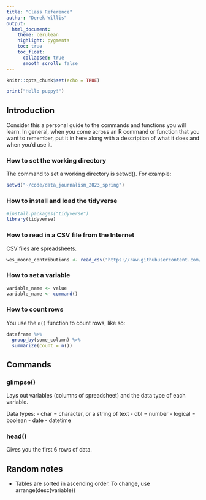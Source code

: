 ```yaml
---
title: "Class Reference"
author: "Derek Willis"
output:
  html_document:
    theme: cerulean
    highlight: pygments
    toc: true
    toc_float:
      collapsed: true
      smooth_scroll: false
---
```


```r
knitr::opts_chunk$set(echo = TRUE)
```

```r
print("Hello puppy!")
```

## Introduction

Consider this a personal guide to the commands and functions you will learn. In general, when you come across an R command or function that you want to remember, put it in here along with a description of what it does and when you'd use it.

### How to set the working directory

The command to set a working directory is setwd(). For example:

```r
setwd("~/code/data_journalism_2023_spring")
```

### How to install and load the tidyverse

```r
#install.packages("tidyverse")
library(tidyverse)
```

### How to read in a CSV file from the Internet

CSV files are spreadsheets.

```r
wes_moore_contributions <- read_csv("https://raw.githubusercontent.com/stephenneukam/CNS_Annapolis/main/Campaign_finance/Moore_ContributionsList.csv")
```

### How to set a variable

```r
variable_name <- value
variable_name <- command()
```

### How to count rows

You use the `n()` function to count rows, like so:

```r
dataframe %>% 
  group_by(some_column) %>% 
  summarize(count = n())
```

## Commands

### glimpse()

Lays out variables (columns of spreadsheet) and the data type of each variable.

Data types:
-   char = character, or a string of text
-   dbl = number
-   logical = boolean
-   date
-   datetime

### head()

Gives you the first 6 rows of data.

## Random notes
- Tables are sorted in ascending order. To change, use arrange(desc(variable))
